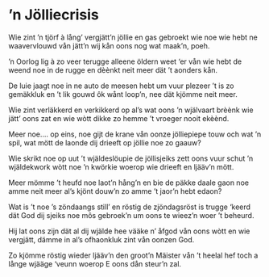
# ’n Jölliecrisis

<PoemAudio src={fragment} performer={readers.bert} />

<PoemText>

Wie zint ’n tjörf à lång’ vergjätt’n
jöllie en gas gebroekt wie noe
wie hebt ne waavervlouwd vån jätt’n
wij kån oons nog wat maak’n, poeh.

’n Oorlog lig à zo veer terugge
alleene öldern weet ‘er vån
wie hebt de weend noe in de rugge
en dèènkt neit meer dät ’t aonders kån.

De luie jaagt noe in ne auto
de meesen hebt um vuur plezeer
’t is zo gemäkkluk en ’t lik gouwd ôk
wånt loop’n, nee dät kjömme neit meer.

Wie zint verläkkerd en verkikkerd
op al’s wat oons ’n wjälvaart brèènk
wie jätt’ oons zat en wie wòtt dikke
zo hemme ’t vroeger nooit ekèènd.

Meer noe.... op eins, noe gijt de krane
vån oonze jölliepiepe touw
och wat ’n spil, wat mött de laonde
dij drieeft op jöllie noe zo gaauw?

Wie skrikt noe op uut ’t wjäldeslöupie
de jöllisjeiks zett oons vuur schut
’n wjäldekwork wòtt noe ’n kwörkie
woerop wie drieeft en ljääv’n mött.

Meer mömme ’t heufd noe laot’n hång’n
en bie de päkke daale gaon
noe amme neit meer al’s kjönt douw’n
zo amme ’t jaor’n hebt edaon?

Wat is ’t noe ’s zöndaangs still’ en röstig
de zjöndagsröst is trugge ‘keerd
dät God dij sjeiks noe môs gebroek’n
um oons te wieez’n woer ’t beheurd.

Hij lat oons zijn dät al dij wjälde
hee vääke n’ åfgod vån oons wòtt
en wie vergjätt, dämme in al’s
ofhaonkluk zint vån oonzen God.

Zo kjömme röstig wieder ljääv’n
den groot’n Mäister vån ’t heelal
hef toch a långe wjääge ‘veunn
woerop E oons dån steur’n zal.

</PoemText>
